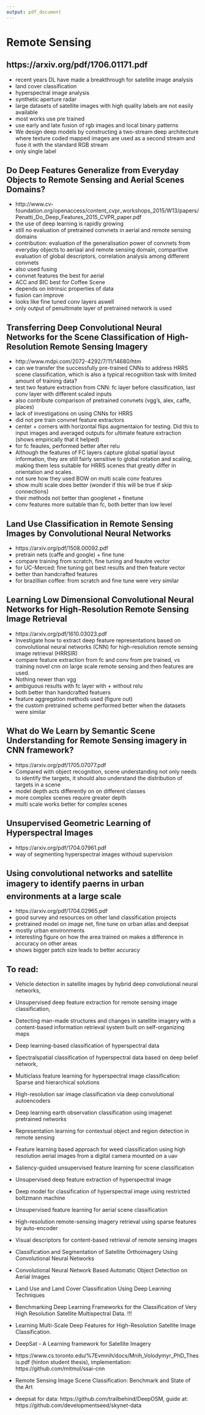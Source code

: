 ```yaml
---
output: pdf_document
---
```


# Remote Sensing

## https://arxiv.org/pdf/1706.01171.pdf

+ recent years DL have made a breakthrough for satellite image analysis
+ land cover classification
+ hyperspectral image analysis
+ synthetic aperture radar
+ large datasets of satellite images with high quality labels are not easily available
+ most works use pre trained
+ use early and late fusion of rgb images and local binary patterns
+ We design deep models by constructing a two-stream deep architecture where texture coded mapped images are used as a second stream and fuse it with the standard RGB stream
+ only single label

## Do Deep Features Generalize from Everyday Objects to Remote Sensing and Aerial Scenes Domains?

+ http://www.cv-foundation.org/openaccess/content_cvpr_workshops_2015/W13/papers/Penatti_Do_Deep_Features_2015_CVPR_paper.pdf
+ the use of deep learning is rapidly growing
+ still no evaluation of pretrained convnets in aerial and remote sensing domains
+ contribution: evaluation of the generalisation power of convnets from everyday objects to aeriaal and remote sensing domain, comparitive evaluation of global descriptors, correlation analysis among different convnets
+ also used fusing
+ convnet features the best for aerial
+ ACC and BIC best for Coffee Scene
+ depends on intrinsic properties of data
+ fusion can improve
+ looks like fine tuned conv layers aswell
+ only output of penultimate layer of pretrained network is used

## Transferring Deep Convolutional Neural Networks for the Scene Classification of High-Resolution Remote Sensing Imagery

+ http://www.mdpi.com/2072-4292/7/11/14680/htm
+ can we transfer the successfully pre-trained CNNs to address HRRS scene classification, which is also a typical recognition task with limited amount of training data?
+ test two feature extraction from CNN: fc layer before classification, last conv layer with different scaled inputs
+ also contribute comparison of pretrained convnets (vgg's, alex, caffe, places)
+ lack of investigations on using CNNs for HRRS
+ did not pre train convnet feature extractors
+ center + corners with horizontal flips augmentaion for testing. Did this to input images and averaged outputs for ultimate feature extraction (shows empirically that it helped)
+ for fc feautes, performed better after relu
+ Although the features of FC layers capture global spatial layout information, they are still fairly sensitive to global rotation and scaling, making them less suitable for HRRS scenes that greatly differ in orientation and scales.
+ not sure how they used BOW on multi scale conv features
+ show multi scale does better (wonder if this will be true if skip connections)
+ their methods not better than googlenet + finetune
+ conv features more suitable than fc, both better than low level

## Land Use Classification in Remote Sensing Images by Convolutional Neural Networks

+ https://arxiv.org/pdf/1508.00092.pdf
+ pretrain nets (caffe and google) + fine tune
+ compare training from scratch, fine tuning and feautre vector
+ for UC-Merced: fine tuning got best results and then feature vector
+ better than handcrafted features
+ for brazillian coffee: from scratch and fine tune were very similar

## Learning Low Dimensional Convolutional Neural Networks for High-Resolution Remote Sensing Image Retrieval

+ https://arxiv.org/pdf/1610.03023.pdf
+ Investigate how  to  extract  deep  feature  representations  based  on  convolutional  neural  networks  (CNN) for high-resolution  remote  sensing  image retrieval  (HRRSIR)
+ compare feature extraction from fc and conv from pre trained, vs training novel cnn on large scale remote sensing and then features are used.
+ Nothing newer than vgg
+ ambiguous results with fc layer with + without relu
+ both better than handcrafted featuers
+ feature aggregation methods used (figure out)
+ the custom pretrained scheme performed better when the datasets were similar

## What do We Learn by Semantic Scene Understanding for Remote Sensing imagery in CNN framework?

+ https://arxiv.org/pdf/1705.07077.pdf
+ Compared with object recognition, scene understanding not only needs to identify the targets, it should also understand the distribution of targets in a scene
+ model depth acts differently on on different classes
+ more complex scenes require greater depth
+ multi scale works better for complex scenes

## Unsupervised Geometric Learning of Hyperspectral Images

+ https://arxiv.org/pdf/1704.07961.pdf
+ way of segmenting hyperspectral images withoud supervision

## Using convolutional networks and satellite imagery to identify paerns in urban environments at a large scale

+ https://arxiv.org/pdf/1704.02965.pdf
+ good survey and resources on other land classification projects
+ pretrained model on image net, fine tune on urban atlas and deepsat
+ mostly urban environments
+ interesting figure on how the area trained on makes a difference in accuracy on other areas
+ shows bigger patch size leads to better accuracy

## To read:
+ Vehicle detection in satellite images by hybrid deep convolutional neural networks,
+ Unsupervised deep feature extraction for remote sensing image classification,
+ Detecting man-made structures and changes in satellite imagery with a content-based information retrieval system built on self-organizing maps
+ Deep learning-based classification of hyperspectral data
+ Spectralspatial  classification  of  hyperspectral data based on deep belief network,
+ Multiclass  feature  learning  for hyperspectral  image  classification:  Sparse  and  hierarchical  solutions
+ High-resolution sar  image  classification  via  deep  convolutional  autoencoders
+ Deep  learning  earth observation  classification  using  imagenet  pretrained  networks
+ Representation learning for contextual object and region detection in remote sensing
+ Feature learning based approach for weed classification using high resolution aerial images from a digital camera mounted on a uav
+ Saliency-guided unsupervised feature learning for scene classification
+ Unsupervised deep feature extraction of hyperspectral image
+ Deep model for classification of hyperspectral image using restricted boltzmann machine
+ Unsupervised feature learning for aerial scene classification
+  High-resolution  remote-sensing  imagery  retrieval  using  sparse features by auto-encoder
+  Visual  descriptors  for  content-based  retrieval  of  remote  sensing  images
+ Classification  and Segmentation  of  Satellite  Orthoimagery  Using  Convolutional  Neural  Networks
+ Convolutional Neural Network Based Automatic  Object Detection on Aerial Images
+ Land Use and Land Cover Classification Using Deep Learning Techniques
+ Benchmarking Deep Learning Frameworks for the Classification of Very High Resolution Satellite Multispectral Data. !!!
+ Learning Multi-Scale Deep Features for High-Resolution Satellite Image Classification.
+ DeepSat - A Learning framework for Satellite Imagery
+ https://www.cs.toronto.edu/%7Evmnih/docs/Mnih_Volodymyr_PhD_Thesis.pdf (hinton student thesis), implementation: https://github.com/mitmul/ssai-cnn
+ Remote Sensing Image Scene Classification: Benchmark and State of the Art 

+ deepsat for data: https://github.com/trailbehind/DeepOSM, guide at: https://github.com/developmentseed/skynet-data
